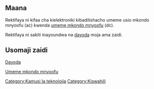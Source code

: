 ==Maana== 
Rektifaya ni kifaa cha kielektroniki kibadilishacho umeme usio mkondo mnyoofu (ac) kwenda [[umeme mkondo mnyoofu]] (dc). 

Rektifaya ni sakiti inayoundwa na [[dayoda]] moja ama zaidi. 

==Usomaji zaidi==
[[Dayoda]]

[[Umeme mkondo mnyoofu]]

{{kipisi}} 
[[Category:Kamusi la teknolojia]] 
[[Category:Kiswahili]]
